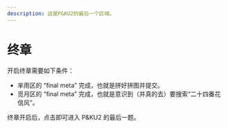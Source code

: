 ```yaml
---
description: 这是P&KU2的最后一个区域。
---
```


# 终章

开启终章需要如下条件：

- 芈雨区的 “final meta” 完成，也就是拼好拼图并提交。
- 觅月区的 “final meta” 完成，也就是意识到（并真的去）要搜索“二十四番花信风”。

终章开启后，点击即可进入 P\&KU2 的最后一题。
